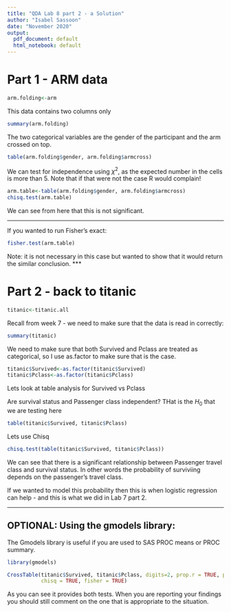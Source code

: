 ```yaml
---
title: "QDA Lab 8 part 2 - a Solution"
author: "Isabel Sassoon"
date: "November 2020"
output:
  pdf_document: default
  html_notebook: default
---
```


# Part 1 - ARM data

```r
arm.folding<-arm
```

This data contains two columns only

```r
summary(arm.folding)
```
The two categorical variables are the gender of the participant and the arm crossed on top.

```r
table(arm.folding$gender, arm.folding$armcross)
```

We can test for independence using $\chi^2$, as the expected number in the cells is more than 5. Note that if that were not the case R would complain!

```r
arm.table<-table(arm.folding$gender, arm.folding$armcross)
chisq.test(arm.table)
```

We can see from here that this is not significant.

*** 
If you wanted to run Fisher's exact:

```r
fisher.test(arm.table)
```

Note: it is not necessary in this case but wanted to show that it would return the similar conclusion.
***

# Part 2 - back to titanic

```r
titanic<-titanic.all
```

Recall from week 7 - we need to make sure that the data is read in correctly:

```r
summary(titanic)
```

We need to make sure that both Survived and Pclass are treated as categorical, so I use as.factor to make sure that is the case.

```r
titanic$Survived<-as.factor(titanic$Survived)
titanic$Pclass<-as.factor(titanic$Pclass)
```


Lets look at table analysis for Survived vs Pclass

Are survival status and Passenger class independent? THat is the $H_0$ that we are testing here

```r
table(titanic$Survived, titanic$Pclass)
```

Lets use Chisq

```r
chisq.test(table(titanic$Survived, titanic$Pclass))
```

We can see that there is a significant relationship between Passenger travel class and survival status. In other words the probability of surviviing depends on the passenger's travel class.

If we wanted to model this probability then this is when logistic regression can help - and this is what we did in Lab 7 part 2.

***

## OPTIONAL: Using the gmodels library:

The Gmodels library is useful if you are used to SAS PROC means or PROC summary.

```r
library(gmodels)
```


```r
CrossTable(titanic$Survived, titanic$Pclass, digits=2, prop.r = TRUE, prop.c = TRUE,  prop.chisq = FALSE, 
           chisq = TRUE, fisher = TRUE)
```

As you can see it provides both tests. When you are reporting your findings you should still comment on the one that is appropriate to the situation.


